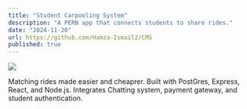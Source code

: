 ```yaml
---
title: "Student Carpooling System"
description: "A PERN app that connects students to share rides."
date: "2024-11-20"
url: https://github.com/Hamza-Ismail2/CMS
published: true
---
```


![](https://github.com/Hamza-Ismail2/portfolio/blob/main/public/carpooling-system.png)

Matching rides made easier and cheaprer. Built with PostGres, Express, React, and Node.js. Integrates Chatting system, payment gateway, and student authentication.
